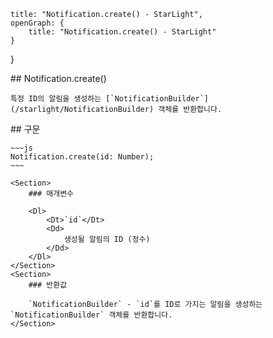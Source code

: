     title: "Notification.create() - StarLight",
    openGraph: {
        title: "Notification.create() - StarLight"
    }
}

<Section>
    ## Notification.create()

    특정 ID의 알림을 생성하는 [`NotificationBuilder`](/starlight/NotificationBuilder) 객체를 반환합니다.
</Section>
<Section>
    ## 구문

    ~~~js
    Notification.create(id: Number);
    ~~~

    <Section>
        ### 매개변수

        <Dl>
            <Dt>`id`</Dt>
            <Dd>
                생성될 알림의 ID (정수)
            </Dd>
        </Dl>
    </Section>
    <Section>
        ### 반환값

        `NotificationBuilder` - `id`를 ID로 가지는 알림을 생성하는 `NotificationBuilder` 객체를 반환합니다.
    </Section>
</Section>